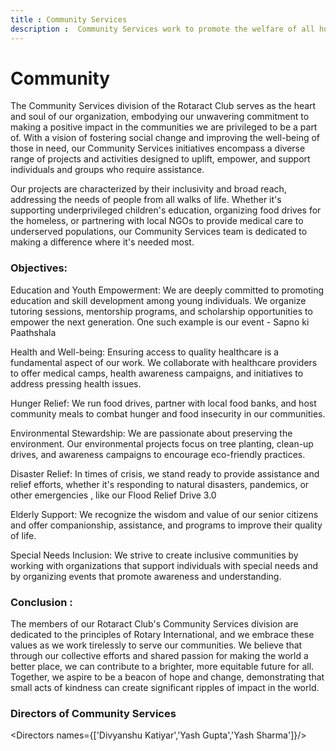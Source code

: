 ```yaml
---
title : Community Services
description :  Community Services work to promote the welfare of all human beings in the community ranging from crime prevention, the disabled, drug abuse, the elderly, health education, parenting or marriage education, adult literacy, hunger, poverty, etc. To deal with issues relating to the physical state of the community and look at threats to the environment.
---
```


# Community

The Community Services division of the Rotaract Club serves as the heart and soul of our organization, embodying our unwavering commitment to making a positive impact in the communities we are privileged to be a part of. With a vision of fostering social change and improving the well-being of those in need, our Community Services initiatives encompass a diverse range of projects and activities designed to uplift, empower, and support individuals and groups who require assistance.

Our projects are characterized by their inclusivity and broad reach, addressing the needs of people from all walks of life. Whether it's supporting underprivileged children's education, organizing food drives for the homeless, or partnering with local NGOs to provide medical care to underserved populations, our Community Services team is dedicated to making a difference where it's needed most.

### Objectives:
Education and Youth Empowerment: We are deeply committed to promoting education and skill development among young individuals. We organize tutoring sessions, mentorship programs, and scholarship opportunities to empower the next generation. One such example is our event - Sapno ki Paathshala

Health and Well-being: Ensuring access to quality healthcare is a fundamental aspect of our work. We collaborate with healthcare providers to offer medical camps, health awareness campaigns, and initiatives to address pressing health issues.

Hunger Relief: We run food drives, partner with local food banks, and host community meals to combat hunger and food insecurity in our communities.

Environmental Stewardship: We are passionate about preserving the environment. Our environmental projects focus on tree planting, clean-up drives, and awareness campaigns to encourage eco-friendly practices.

Disaster Relief: In times of crisis, we stand ready to provide assistance and relief efforts, whether it's responding to natural disasters, pandemics, or other emergencies , like our Flood Relief Drive 3.0

Elderly Support: We recognize the wisdom and value of our senior citizens and offer companionship, assistance, and programs to improve their quality of life.

Special Needs Inclusion: We strive to create inclusive communities by working with organizations that support individuals with special needs and by organizing events that promote awareness and understanding.

### Conclusion :
The members of our Rotaract Club's Community Services division are dedicated to the principles of Rotary International, and we embrace these values as we work tirelessly to serve our communities. We believe that through our collective efforts and shared passion for making the world a better place, we can contribute to a brighter, more equitable future for all. Together, we aspire to be a beacon of hope and change, demonstrating that small acts of kindness can create significant ripples of impact in the world.

### Directors of Community Services
<Directors names={['Divyanshu Katiyar','Yash Gupta','Yash Sharma']}/>